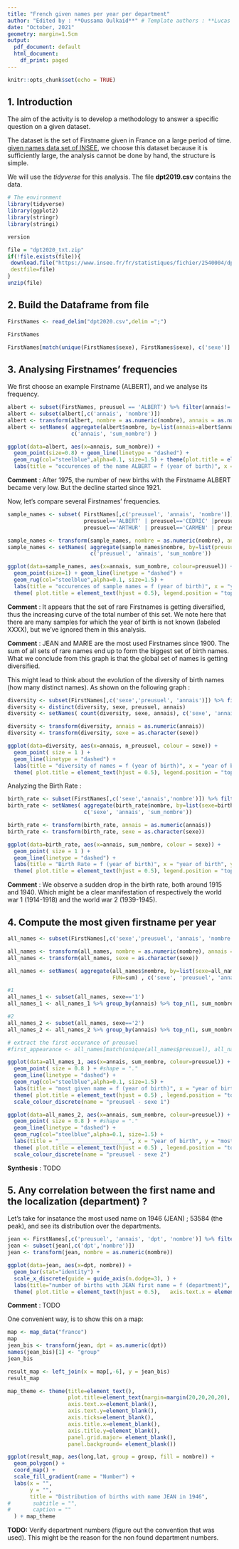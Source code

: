```yaml
---
title: "French given names per year per department"
author: "Edited by : **Oussama Oulkaid**" # Template authors : **Lucas Mello Schnorr, Jean-Marc Vincent**"  
date: "October, 2021"
geometry: margin=1.5cm
output:
  pdf_document: default
  html_document:
    df_print: paged
---
```


```r
knitr::opts_chunk$set(echo = TRUE)
```

## 1. Introduction
The aim of the activity is to develop a methodology to answer a specific question on a given dataset. 

The dataset is the set of Firstname given in France on a large period of time. 
[given names data set of INSEE](https://www.insee.fr/fr/statistiques/fichier/2540004), we choose this dataset because it is sufficiently large, the analysis cannot be done by hand, the structure is simple.

We will use the _tidyverse_ for this analysis. The file **dpt2019.csv** contains the data. 

```r
# The environment
library(tidyverse)
library(ggplot2)
library(stringr)
library(stringi)
```


```r
version
```

<!-- Read in R with this code. Note that you might need to install the `readr` package with the appropriate command. -->

<!-- ## Download Raw Data from the website -->
```r
file = "dpt2020_txt.zip"
if(!file.exists(file)){
 download.file("https://www.insee.fr/fr/statistiques/fichier/2540004/dpt2020_csv.zip",
 destfile=file)
}
unzip(file)
```

## 2. Build the Dataframe from file
```r
FirstNames <- read_delim("dpt2020.csv",delim =";")
```
```r
FirstNames
```

<!-- Translation in english of variables names:  -->
<!-- sexe -> gender  -->
<!-- preusuel (prénom usuel) -> Firstname -->
<!-- annais (année de naissance) -> Birth year -->
<!-- dpt (département) -> department (administrative area unit) -->
<!-- nombre -> number -->

<!-- All of these following questions may need a preliminary analysis of the data, feel free to present answers and justifications in your own order and structure your report as it should be for a scientific report. -->

<!-- 1. Choose a firstname and analyse its frequency along time. Compare several firstnames frequency -->
<!-- 2. Establish, by gender, the most given firstname by year.  -->
<!-- 3. Make a short synthesis -->
<!-- 4. Advanced (not mandatory) : is the firstname correlated with the localization (department) ? What could be a method to analyze such a correlation. -->

<!-- The report should be a pdf knitted from a  notebook (around  3 pages including figures), the notebook and the report should be delivered. -->

<!-- The data set contains a two genders : -->
```r
FirstNames[match(unique(FirstNames$sexe), FirstNames$sexe), c('sexe')]
```
## 3. Analysing Firstnames' frequencies

We first choose an example Firstname (ALBERT), and we analyse its frequency.

```r
albert <- subset(FirstNames, preusuel == 'ALBERT') %>% filter(annais!='XXXX')
albert <- subset(albert[,c('annais', 'nombre')])
albert <- transform(albert, nombre = as.numeric(nombre), annais = as.numeric(annais))
albert <- setNames( aggregate(albert$nombre, by=list(annais=albert$annais), FUN=sum) ,
                    c('annais', 'sum_nombre') )

ggplot(data=albert, aes(x=annais, sum_nombre)) +
  geom_point(size=0.8) + geom_line(linetype = "dashed") +
  geom_rug(col="steelblue",alpha=0.1, size=1.5) + theme(plot.title = element_text(hjust = 0.5)) +
  labs(title = "occurences of the name ALBERT = f (year of birth)", x = "year of birth", y = "occurences")
```
**Comment** : After 1975, the number of new births with the Firstname ALBERT became very low. But the decline started since 1921.

Now, let's compare several Firstnames' frequencies.

```r
sample_names <- subset( FirstNames[,c('preusuel', 'annais', 'nombre')], 
                        preusuel=='ALBERT' | preusuel=='CEDRIC' |preusuel=='_PRENOMS_RARES' | preusuel=='REBECCA' |
                        preusuel=='ARTHUR' | preusuel=='CARMEN' | preusuel=='MARIE') %>% filter(annais!='XXXX')

sample_names <- transform(sample_names, nombre = as.numeric(nombre), annais = as.numeric(annais))
sample_names <- setNames( aggregate(sample_names$nombre, by=list(preusuel=sample_names$preusuel, annais=sample_names$annais), FUN=sum) , 
                          c('preusuel', 'annais', 'sum_nombre'))

ggplot(data=sample_names, aes(x=annais, sum_nombre, colour=preusuel)) +
  geom_point(size=1) + geom_line(linetype = "dashed") +
  geom_rug(col="steelblue",alpha=0.1, size=1.5) +
  labs(title = "occurences of sample names = f (year of birth)", x = "year of birth", y = "occurences") +
  theme( plot.title = element_text(hjust = 0.5), legend.position = "top" )
```

\newpage

**Comment** : It appears that the set of rare Firstnames is getting diversified, thus the increasing curve of the total number of this set.
We note here that there are many samples for which the year of birth is not known (labeled XXXX), but we've ignored them in this analysis.

<!-- We can also plot all the names in the data set, in order to have an exhaustive overview over the distribution (event though not readable). We'll identify the three most used Firstnames since 1900 : 

```r
all_names <- subset(FirstNames[,c('preusuel', 'annais', 'nombre')]) %>% filter(annais!='XXXX')

all_names <- transform(all_names, nombre = as.numeric(nombre), annais = as.numeric(annais))
all_names <- setNames( aggregate(all_names$nombre, by=list(preusuel=all_names$preusuel, annais=all_names$annais), FUN=sum) , c('preusuel', 'annais', 'sum_nombre'))

#getting the most used 3 names of all time (since 1900)
most_names <- setNames( aggregate(all_names$sum_nombre, by=list(preusuel=all_names$preusuel), FUN=max) , c('preusuel', 'sum_nombre') )
first_name <- subset( most_names, sum_nombre == sort(most_names$sum_nombre, decreasing = TRUE)[1] )
second_name <- subset( most_names, sum_nombre == sort(most_names$sum_nombre, decreasing = TRUE)[2] )
third_name <- subset( most_names, sum_nombre == sort(most_names$sum_nombre, decreasing = TRUE)[3] )

ggplot(data=all_names, aes(x=annais, sum_nombre, colour=preusuel)) +
  geom_point( size = 1 ) + #shape = "."
  geom_line(linetype = "dashed") +
  geom_rug(col="steelblue",alpha=0.1, size=1.5) +
  labs(title = "number of names = f (year of birth)", x = "year of birth", y = "number of names") +
  theme( plot.title = element_text(hjust = 0.5), legend.position = "top" ) +
  scale_colour_discrete(breaks = c(first_name$preusuel, second_name$preusuel, third_name$preusuel))
```
-->

**Comment** : JEAN and MARIE are the most used Firstnames since 1900. The sum of all sets of rare names end up to form the biggest set of birth names. What we conclude from this graph is that the global set of names is getting diversified.

This might lead to think about the evolution of the diversity of birth names (how many distinct names). As shown on the following graph :

\newpage

```r
diversity <- subset(FirstNames[,c('sexe','preusuel', 'annais')]) %>% filter(annais!='XXXX')
diversity <- distinct(diversity, sexe, preusuel, annais)
diversity <- setNames( count(diversity, sexe, annais), c('sexe', 'annais', 'n_preusuel') )

diversity <- transform(diversity, annais = as.numeric(annais))
diversity <- transform(diversity, sexe = as.character(sexe))

ggplot(data=diversity, aes(x=annais, n_preusuel, colour = sexe)) +
  geom_point( size = 1 ) +
  geom_line(linetype = "dashed") +
  labs(title = "diversity of names = f (year of birth)", x = "year of birth", y = "number of distinct names") +
  theme( plot.title = element_text(hjust = 0.5), legend.position = "top" )
```

Analyzing the Birth Rate :

```r
birth_rate <- subset(FirstNames[,c('sexe','annais','nombre')]) %>% filter(annais!='XXXX')
birth_rate <- setNames( aggregate(birth_rate$nombre, by=list(sexe=birth_rate$sexe, annais=birth_rate$annais), FUN=sum) , 
                        c('sexe', 'annais', 'sum_nombre'))

birth_rate <- transform(birth_rate, annais = as.numeric(annais))
birth_rate <- transform(birth_rate, sexe = as.character(sexe))

ggplot(data=birth_rate, aes(x=annais, sum_nombre, colour = sexe)) +
  geom_point( size = 1 ) +
  geom_line(linetype = "dashed") +
  labs(title = "Birth Rate = f (year of birth)", x = "year of birth", y = "number of births") +
  theme( plot.title = element_text(hjust = 0.5), legend.position = "top" )
```

**Comment** : We observe a sudden drop in the birth rate, both around 1915 and 1940. Which might be a clear manifestation of respectively the world war 1 (1914-1918) and the world war 2 (1939-1945).

\newpage

## 4. Compute the most given firstname per year

```r
all_names <- subset(FirstNames[,c('sexe','preusuel', 'annais', 'nombre')]) %>% filter(annais!='XXXX')

all_names <- transform(all_names, nombre = as.numeric(nombre), annais = as.numeric(annais))
all_names <- transform(all_names, sexe = as.character(sexe))

all_names <- setNames( aggregate(all_names$nombre, by=list(sexe=all_names$sexe, preusuel=all_names$preusuel, annais=all_names$annais),
                                 FUN=sum) , c('sexe', 'preusuel', 'annais', 'sum_nombre'))

#1
all_names_1 <- subset(all_names, sexe=='1')
all_names_1 <- all_names_1 %>% group_by(annais) %>% top_n(1, sum_nombre)

#2
all_names_2 <- subset(all_names, sexe=='2')
all_names_2 <- all_names_2 %>% group_by(annais) %>% top_n(1, sum_nombre)

# extract the first occurance of preusuel
#first_appearance <- all_names[match(unique(all_names$preusuel), all_names$preusuel),]

ggplot(data=all_names_1, aes(x=annais, sum_nombre, colour=preusuel)) +
  geom_point( size = 0.8 ) + #shape = "."
  geom_line(linetype = "dashed") +
  geom_rug(col="steelblue",alpha=0.1, size=1.5) +
  labs(title = "most given name = f (year of birth)", x = "year of birth", y = "most given name") +
  theme( plot.title = element_text(hjust = 0.5) , legend.position = "top" ) +
  scale_colour_discrete(name = "preusuel - sexe 1")
```

```r
ggplot(data=all_names_2, aes(x=annais, sum_nombre, colour=preusuel)) +
  geom_point( size = 0.8 ) + #shape = "."
  geom_line(linetype = "dashed") +
  geom_rug(col="steelblue",alpha=0.1, size=1.5) +
  labs(title = "______________________", x = "year of birth", y = "most given name") +
  theme( plot.title = element_text(hjust = 0.5) , legend.position = "top" ) +
  scale_colour_discrete(name = "preusuel - sexe 2")
```


\newpage

**Synthesis** : TODO

## 5. Any correlation between the first name and the localization (department) ?
Let's take for insatance the most used name on 1946 (JEAN) ; 53584 (the peak), and see its distribution over the departments.

```r
jean <- FirstNames[,c('preusuel', 'annais', 'dpt', 'nombre')] %>% filter(preusuel=='JEAN', annais=='1946')
jean <- subset(jean[,c('dpt','nombre')])
jean <- transform(jean, nombre = as.numeric(nombre))

ggplot(data=jean, aes(x=dpt, nombre)) +
  geom_bar(stat="identity") +
  scale_x_discrete(guide = guide_axis(n.dodge=3), ) +
  labs(title="number of births with JEAN first name = f (department)", x="number of births with JEAN first name", y="department") +
  theme( plot.title = element_text(hjust = 0.5),   axis.text.x = element_text(size = 6), legend.position = "non")
```

**Comment** : TODO

\newpage 

One convenient way, is to show this on a map:

```r
map <- map_data("france")
map
jean_bis <- transform(jean, dpt = as.numeric(dpt))
names(jean_bis)[1] <- "group"
jean_bis

result_map <- left_join(x = map[,-6], y = jean_bis)
result_map

map_theme <- theme(title=element_text(),
                   plot.title=element_text(margin=margin(20,20,20,20), size=18, hjust = 0.5),
                   axis.text.x=element_blank(),
                   axis.text.y=element_blank(),
                   axis.ticks=element_blank(),
                   axis.title.x=element_blank(),
                   axis.title.y=element_blank(),
                   panel.grid.major= element_blank(), 
                   panel.background= element_blank()) 

ggplot(result_map, aes(long,lat, group = group, fill = nombre)) +
  geom_polygon() +
  coord_map() +
  scale_fill_gradient(name = "Number") +
  labs(x = "", 
       y = "", 
       title = "Distribution of births with name JEAN in 1946", 
#       subtitle = "",
#       caption = ""
  ) + map_theme
```

**TODO:** Verify department numbers (figure out the convention that was used). This might be the reason for the non found department numbers.






















